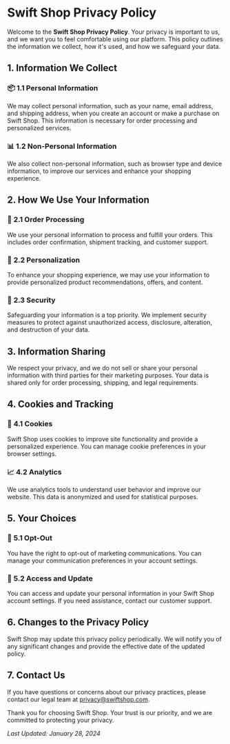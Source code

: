 # Swift Shop Privacy Policy

Welcome to the **Swift Shop Privacy Policy**. Your privacy is important to us, and we want you to feel comfortable using our platform. This policy outlines the information we collect, how it's used, and how we safeguard your data.

## **1. Information We Collect**

### 📦 **1.1 Personal Information**

We may collect personal information, such as your name, email address, and shipping address, when you create an account or make a purchase on Swift Shop. This information is necessary for order processing and personalized services.

### 📊 **1.2 Non-Personal Information**

We also collect non-personal information, such as browser type and device information, to improve our services and enhance your shopping experience.

## **2. How We Use Your Information**

### 🛒 **2.1 Order Processing**

We use your personal information to process and fulfill your orders. This includes order confirmation, shipment tracking, and customer support.

### 🎯 **2.2 Personalization**

To enhance your shopping experience, we may use your information to provide personalized product recommendations, offers, and content.

### 🔐 **2.3 Security**

Safeguarding your information is a top priority. We implement security measures to protect against unauthorized access, disclosure, alteration, and destruction of your data.

## **3. Information Sharing**

We respect your privacy, and we do not sell or share your personal information with third parties for their marketing purposes. Your data is shared only for order processing, shipping, and legal requirements.

## **4. Cookies and Tracking**

### 🍪 **4.1 Cookies**

Swift Shop uses cookies to improve site functionality and provide a personalized experience. You can manage cookie preferences in your browser settings.

### 📈 **4.2 Analytics**

We use analytics tools to understand user behavior and improve our website. This data is anonymized and used for statistical purposes.

## **5. Your Choices**

### 🚫 **5.1 Opt-Out**

You have the right to opt-out of marketing communications. You can manage your communication preferences in your account settings.

### 📧 **5.2 Access and Update**

You can access and update your personal information in your Swift Shop account settings. If you need assistance, contact our customer support.

## **6. Changes to the Privacy Policy**

Swift Shop may update this privacy policy periodically. We will notify you of any significant changes and provide the effective date of the updated policy.

## **7. Contact Us**

If you have questions or concerns about our privacy practices, please contact our legal team at [privacy@swiftshop.com](mailto:privacy@swiftshop.com).

Thank you for choosing Swift Shop. Your trust is our priority, and we are committed to protecting your privacy.

_Last Updated: January 28, 2024_
